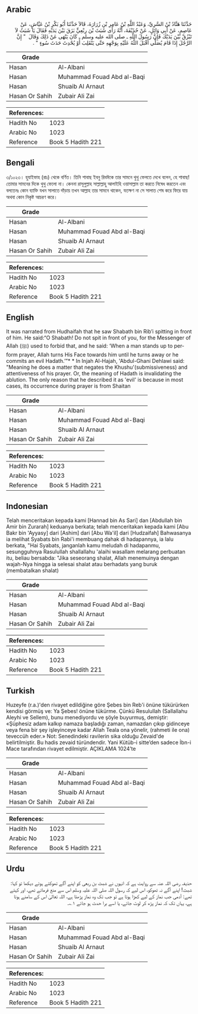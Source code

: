 ## Arabic


<div dir="rtl" lang="ar" style={{fontSize:'larger',backgroundColor:'#f8f9fa',padding:20}}>
حَدَّثَنَا هَنَّادُ بْنُ السَّرِيِّ، وَعَبْدُ اللَّهِ بْنُ عَامِرِ بْنِ زُرَارَةَ، قَالاَ حَدَّثَنَا أَبُو بَكْرِ بْنُ عَيَّاشٍ، عَنْ عَاصِمٍ، عَنْ أَبِي وَائِلٍ، عَنْ حُذَيْفَةَ، أَنَّهُ رَأَى شَبَثَ بْنَ رِبْعِيٍّ بَزَقَ بَيْنَ يَدَيْهِ فَقَالَ يَا شَبَثُ لاَ تَبْزُقْ بَيْنَ يَدَيْكَ فَإِنَّ رَسُولَ اللَّهِ ـ صلى الله عليه وسلم ـ كَانَ يَنْهَى عَنْ ذَلِكَ وَقَالَ ‏ "‏ إِنَّ الرَّجُلَ إِذَا قَامَ يُصَلِّي أَقْبَلَ اللَّهُ عَلَيْهِ بِوَجْهِهِ حَتَّى يَنْقَلِبَ أَوْ يُحْدِثَ حَدَثَ سُوءٍ ‏"‏ ‏.‏
</div>
<div style={{backgroundColor:'#f8f9fa',padding:20, marginBottom: 10}}><table> <thead> <tr> <th>Grade</th> <th></th> </tr> </thead> <tbody> <tr><td>Hasan</td><td>Al-Albani</td></tr><tr><td>Hasan</td><td>Muhammad Fouad Abd al-Baqi</td></tr><tr><td>Hasan</td><td>Shuaib Al Arnaut</td></tr><tr><td>Hasan Or Sahih</td><td>Zubair Ali Zai</td></tr></tbody></table><table> <thead> <tr> <th>References:</th> <th></th> </tr> </thead> <tbody><tr><td>Hadith No</td><td>1023</td></tr><tr><td>Arabic No</td><td>1023</td></tr><tr><td>Reference</td><td>Book 5 Hadith 221</td></tr></tbody></table></div>

## Bengali


<div dir="ltr" lang="bn" style={{fontSize:'larger',backgroundColor:'#f8f9fa',padding:20}}>
৩/১০২৩। হুযাইফাহ (রাঃ) থেকে বর্ণিত। তিনি শাবাছ ইবনু রিবঈকে তার সামনে থুথু ফেলতে দেখে বলেন, হে শাবাছ! তোমার সামনের দিকে থুথু ফেলো না। কেননা রাসূলুল্লাহ সাল্লাল্লাহু আলাইহি ওয়াসাল্লাম তা করতে নিষেধ করতেন এবং বলতেনঃ কোন ব্যাক্তি যখন সালাতে দাঁড়ায় তখন আল্লাহ তার সামনে থাকেন, যতক্ষণ না সে সালাত শেষ করে ফিরে যায় অথবা কোন নিকৃষ্ট আচরণ করে।
</div>
<div style={{backgroundColor:'#f8f9fa',padding:20, marginBottom: 10}}><table> <thead> <tr> <th>Grade</th> <th></th> </tr> </thead> <tbody> <tr><td>Hasan</td><td>Al-Albani</td></tr><tr><td>Hasan</td><td>Muhammad Fouad Abd al-Baqi</td></tr><tr><td>Hasan</td><td>Shuaib Al Arnaut</td></tr><tr><td>Hasan Or Sahih</td><td>Zubair Ali Zai</td></tr></tbody></table><table> <thead> <tr> <th>References:</th> <th></th> </tr> </thead> <tbody><tr><td>Hadith No</td><td>1023</td></tr><tr><td>Arabic No</td><td>1023</td></tr><tr><td>Reference</td><td>Book 5 Hadith 221</td></tr></tbody></table></div>

## English


<div dir="ltr" lang="en" style={{fontSize:'larger',backgroundColor:'#f8f9fa',padding:20}}>
It was narrated from Hudhaifah that he saw Shabath bin Rib’i spitting in front of him. He said:“O Shabath! Do not spit in front of you, for the Messenger of Allah (ﷺ) used to forbid that, and he said: ‘When a man stands up to perform prayer, Allah turns His Face towards him until he turns away or he commits an evil Hadath.’”* * In Injah Al-Hajah, 'Abdul-Ghani Dehlawi said: "Meaning he does a matter that negates the Khushu'(submissiveness) and attentiveness of his prayer. Or, the meaning of Hadath is invalidating the ablution. The only reason that he described it as 'evil' is because in most cases, its occurrence during prayer is from Shaitan
</div>
<div style={{backgroundColor:'#f8f9fa',padding:20, marginBottom: 10}}><table> <thead> <tr> <th>Grade</th> <th></th> </tr> </thead> <tbody> <tr><td>Hasan</td><td>Al-Albani</td></tr><tr><td>Hasan</td><td>Muhammad Fouad Abd al-Baqi</td></tr><tr><td>Hasan</td><td>Shuaib Al Arnaut</td></tr><tr><td>Hasan Or Sahih</td><td>Zubair Ali Zai</td></tr></tbody></table><table> <thead> <tr> <th>References:</th> <th></th> </tr> </thead> <tbody><tr><td>Hadith No</td><td>1023</td></tr><tr><td>Arabic No</td><td>1023</td></tr><tr><td>Reference</td><td>Book 5 Hadith 221</td></tr></tbody></table></div>

## Indonesian


<div dir="ltr" lang="id" style={{fontSize:'larger',backgroundColor:'#f8f9fa',padding:20}}>
Telah menceritakan kepada kami [Hannad bin As Sari] dan [Abdullah bin Amir bin Zurarah] keduanya berkata; telah menceritakan kepada kami [Abu Bakr bin 'Ayyasy] dari [Ashim] dari [Abu Wa'il] dari [Hudzaifah] Bahwasanya ia melihat Syabats bin Rabi'i membuang dahak di hadapannya, ia lalu berkata, "Hai Syabats, janganlah kamu meludah di hadapanmu, sesungguhnya Rasulullah shallallahu 'alaihi wasallam melarang perbuatan itu, beliau bersabda: "Jika seseorang shalat, Allah menemuinya dengan wajah-Nya hingga ia selesai shalat atau berhadats yang buruk (membatalkan shalat)
</div>
<div style={{backgroundColor:'#f8f9fa',padding:20, marginBottom: 10}}><table> <thead> <tr> <th>Grade</th> <th></th> </tr> </thead> <tbody> <tr><td>Hasan</td><td>Al-Albani</td></tr><tr><td>Hasan</td><td>Muhammad Fouad Abd al-Baqi</td></tr><tr><td>Hasan</td><td>Shuaib Al Arnaut</td></tr><tr><td>Hasan Or Sahih</td><td>Zubair Ali Zai</td></tr></tbody></table><table> <thead> <tr> <th>References:</th> <th></th> </tr> </thead> <tbody><tr><td>Hadith No</td><td>1023</td></tr><tr><td>Arabic No</td><td>1023</td></tr><tr><td>Reference</td><td>Book 5 Hadith 221</td></tr></tbody></table></div>

## Turkish


<div dir="ltr" lang="tr" style={{fontSize:'larger',backgroundColor:'#f8f9fa',padding:20}}>
Huzeyfe (r.a.)'den rivayet edildiğine göre Şebes bin Reb'i önüne tükürürken kendisi görmüş ve: Ya Şebes! önüne tükürme. Çünkü Resulullah (Sallallahu Aleyhi ve Sellem), bunu menediyordu ve şöyle buyurmuş, demiştir: «Şüphesiz adam kalkıp namaza başladığı zaman, namazdan çıkıp gidinceye veya fena bir şey işleyinceye kadar Allah Teala ona yönelir, (rahmeti ile ona) teveccüh eder.» Not: Senedindeki ravilerin sika olduğu Zevaid'de belirtilmiştir. Bu hadis zevaid türündendir. Yani Kütüb-i sitte’den sadece İbn-i Mace tarafından rivayet edilmiştir. AÇIKLAMA 1024’te
</div>
<div style={{backgroundColor:'#f8f9fa',padding:20, marginBottom: 10}}><table> <thead> <tr> <th>Grade</th> <th></th> </tr> </thead> <tbody> <tr><td>Hasan</td><td>Al-Albani</td></tr><tr><td>Hasan</td><td>Muhammad Fouad Abd al-Baqi</td></tr><tr><td>Hasan</td><td>Shuaib Al Arnaut</td></tr><tr><td>Hasan Or Sahih</td><td>Zubair Ali Zai</td></tr></tbody></table><table> <thead> <tr> <th>References:</th> <th></th> </tr> </thead> <tbody><tr><td>Hadith No</td><td>1023</td></tr><tr><td>Arabic No</td><td>1023</td></tr><tr><td>Reference</td><td>Book 5 Hadith 221</td></tr></tbody></table></div>

## Urdu


<div dir="rtl" lang="ur" style={{fontSize:'larger',backgroundColor:'#f8f9fa',padding:20}}>
حذیفہ رضی اللہ عنہ سے روایت ہے کہ انہوں نے شبث بن ربعی کو اپنے آگے تھوکتے ہوئے دیکھا تو کہا: شبث! اپنے آگے نہ تھوکو، اس لیے کہ رسول اللہ صلی اللہ علیہ وسلم اس سے منع فرماتے تھے، اور کہتے تھے: آدمی جب نماز کے لیے کھڑا ہوتا ہے تو جب تک وہ نماز پڑھتا ہے، اللہ تعالیٰ اس کے سامنے ہوتا ہے، یہاں تک کہ نماز پڑھ کر لوٹ جائے، یا اسے برا حدث ہو جائے ۱؎۔
</div>
<div style={{backgroundColor:'#f8f9fa',padding:20, marginBottom: 10}}><table> <thead> <tr> <th>Grade</th> <th></th> </tr> </thead> <tbody> <tr><td>Hasan</td><td>Al-Albani</td></tr><tr><td>Hasan</td><td>Muhammad Fouad Abd al-Baqi</td></tr><tr><td>Hasan</td><td>Shuaib Al Arnaut</td></tr><tr><td>Hasan Or Sahih</td><td>Zubair Ali Zai</td></tr></tbody></table><table> <thead> <tr> <th>References:</th> <th></th> </tr> </thead> <tbody><tr><td>Hadith No</td><td>1023</td></tr><tr><td>Arabic No</td><td>1023</td></tr><tr><td>Reference</td><td>Book 5 Hadith 221</td></tr></tbody></table></div>